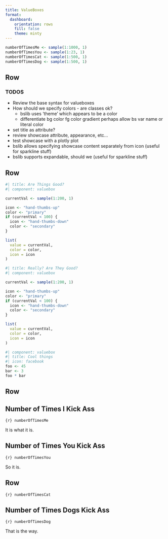 ```yaml
---
title: ValueBoxes
format: 
  dashboard:
    orientation: rows
    fill: false
    theme: minty
---
```



```r
numberOfTimesMe <- sample(1:1000, 1)
numberOfTimesYou <- sample(1:23, 1)
numberOfTimesCat <- sample(1:500, 1)
numberOfTimesDog <- sample(1:500, 1)
```


Row
--------------------

:::{.callout-note}

### TODOS

- Review the base syntax for valueboxes
- How should we specify colors - are classes ok?
    - bslib uses 'theme' which appears to be a color
    - differentiate 
        bg color
        fg color
        gradient
        perhaps allow bs var name or literal color
- set title as attribute?
- review showcase attribute, appearance, etc...
- test showcase with a plotly plot
- bslib allows specifying showcase content separately from icon (useful for sparkline stuff)
- bslib supports expandable, should we (useful for sparkline stuff)

:::


Row
---------------------

```r
#| title: Are Things Good?
#| component: valuebox

currentVal <- sample(1:200, 1)

icon <- "hand-thumbs-up"
color <- "primary"
if (currentVal < 100) {
  icon <- "hand-thumbs-down"
  color <- "secondary"
}

list(
  value = currentVal,
  color = color,
  icon = icon
)
```


```r
#| title: Really? Are They Good?
#| component: valuebox

currentVal <- sample(1:200, 1)

icon <- "hand-thumbs-up"
color <- "primary"
if (currentVal < 100) {
  icon <- "hand-thumbs-down"
  color <- "secondary"
}

list(
  value = currentVal,
  color = color,
  icon = icon
)
```

```r
#| component: valuebox
#| title: Cool things
#| icon: facebook
foo <- 45
bar <- 3
foo * bar
```

Row
--------------------

:::{.valuebox icon="hand-thumbs-up" showcase-position="bottom"}

## Number of Times I Kick Ass

`{r} numberOfTimesMe`

It is what it is.

:::

:::{.valuebox icon="hand-thumbs-down"}

## Number of Times You Kick Ass

`{r} numberOfTimesYou`

So it is.

:::



Row
--------------------

:::{.valuebox title="Number of Times Cats Kick Ass " icon="backpack-fill"}

`{r} numberOfTimesCat`

:::

:::{.valuebox icon="send-fill" showcase-position="top-right"}

## Number of Times Dogs Kick Ass

`{r} numberOfTimesDog`

That is the way.


:::
